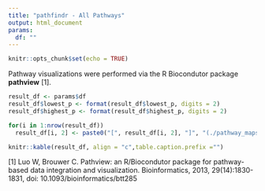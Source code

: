 ```yaml
---
title: "pathfindr - All Pathways"
output: html_document
params:
  df: ""
---
```


```r
knitr::opts_chunk$set(echo = TRUE)
```

Pathway visualizations were performed via the R Biocondutor package __pathview__ [1].

```r
result_df <- params$df
result_df$lowest_p <- format(result_df$lowest_p, digits = 2)
result_df$highest_p <- format(result_df$highest_p, digits = 2)

for(i in 1:nrow(result_df))
  result_df[i, 2] <- paste0("[", result_df[i, 2], "]", "(./pathway_maps/", result_df[i, 1],".", result_df[i, 2],".png)")

knitr::kable(result_df, align = "c",table.caption.prefix ="")
```

[1] Luo W, Brouwer C. Pathview: an R/Biocondutor package for pathway-based data integration and visualization. Bioinformatics, 2013, 29(14):1830-1831, doi: 10.1093/bioinformatics/btt285
